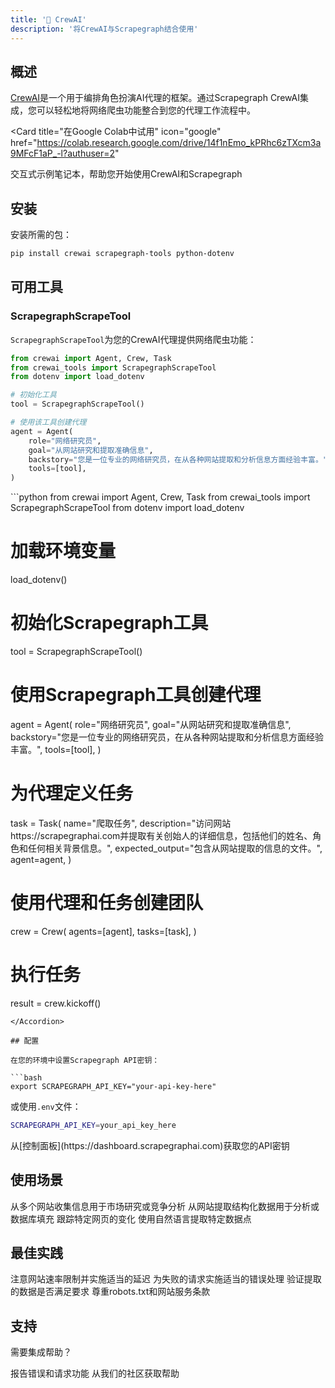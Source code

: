 ```yaml
---
title: '👥 CrewAI'
description: '将CrewAI与Scrapegraph结合使用'
---
```


## 概述

[CrewAI](https://github.com/joaomdmoura/crewAI)是一个用于编排角色扮演AI代理的框架。通过Scrapegraph CrewAI集成，您可以轻松地将网络爬虫功能整合到您的代理工作流程中。

<Card
  title="在Google Colab中试用"
  icon="google"
  href="https://colab.research.google.com/drive/14f1nEmo_kPRhc6zTXcm3a9MFcF1aP_-l?authuser=2"
>
  交互式示例笔记本，帮助您开始使用CrewAI和Scrapegraph
</Card>

## 安装

安装所需的包：

```bash
pip install crewai scrapegraph-tools python-dotenv
```

## 可用工具

### ScrapegraphScrapeTool

`ScrapegraphScrapeTool`为您的CrewAI代理提供网络爬虫功能：

```python
from crewai import Agent, Crew, Task
from crewai_tools import ScrapegraphScrapeTool
from dotenv import load_dotenv

# 初始化工具
tool = ScrapegraphScrapeTool()

# 使用该工具创建代理
agent = Agent(
    role="网络研究员",
    goal="从网站研究和提取准确信息",
    backstory="您是一位专业的网络研究员，在从各种网站提取和分析信息方面经验丰富。",
    tools=[tool],
)
```

<Accordion title="完整示例" icon="code">
```python
from crewai import Agent, Crew, Task
from crewai_tools import ScrapegraphScrapeTool
from dotenv import load_dotenv

# 加载环境变量
load_dotenv()

# 初始化Scrapegraph工具
tool = ScrapegraphScrapeTool()

# 使用Scrapegraph工具创建代理
agent = Agent(
    role="网络研究员",
    goal="从网站研究和提取准确信息",
    backstory="您是一位专业的网络研究员，在从各种网站提取和分析信息方面经验丰富。",
    tools=[tool],
)

# 为代理定义任务
task = Task(
    name="爬取任务",
    description="访问网站https://scrapegraphai.com并提取有关创始人的详细信息，包括他们的姓名、角色和任何相关背景信息。",
    expected_output="包含从网站提取的信息的文件。",
    agent=agent,
)

# 使用代理和任务创建团队
crew = Crew(
    agents=[agent],
    tasks=[task],
)

# 执行任务
result = crew.kickoff()
```
</Accordion>

## 配置

在您的环境中设置Scrapegraph API密钥：

```bash
export SCRAPEGRAPH_API_KEY="your-api-key-here"
```

或使用`.env`文件：

```bash
SCRAPEGRAPH_API_KEY=your_api_key_here
```

<Note>
从[控制面板](https://dashboard.scrapegraphai.com)获取您的API密钥
</Note>

## 使用场景

<CardGroup cols={2}>
  <Card title="内容研究" icon="magnifying-glass">
    从多个网站收集信息用于市场研究或竞争分析
  </Card>
  <Card title="数据收集" icon="database">
    从网站提取结构化数据用于分析或数据库填充
  </Card>
  <Card title="自动监控" icon="chart-line">
    跟踪特定网页的变化
  </Card>
  <Card title="信息提取" icon="filter">
    使用自然语言提取特定数据点
  </Card>
</CardGroup>

## 最佳实践

<CardGroup cols={2}>
  <Card title="速率限制" icon="gauge">
    注意网站速率限制并实施适当的延迟
  </Card>
  <Card title="错误处理" icon="bug">
    为失败的请求实施适当的错误处理
  </Card>
  <Card title="数据验证" icon="check">
    验证提取的数据是否满足要求
  </Card>
  <Card title="道德爬取" icon="shield">
    尊重robots.txt和网站服务条款
  </Card>
</CardGroup>

## 支持

需要集成帮助？

<CardGroup cols={2}>
  <Card
    title="GitHub仓库"
    icon="github"
    href="https://github.com/scrapegraph/scrapegraph-tools"
  >
    报告错误和请求功能
  </Card>
  <Card
    title="Discord社区"
    icon="discord"
    href="https://discord.gg/scrapegraph"
  >
    从我们的社区获取帮助
  </Card>
</CardGroup> 